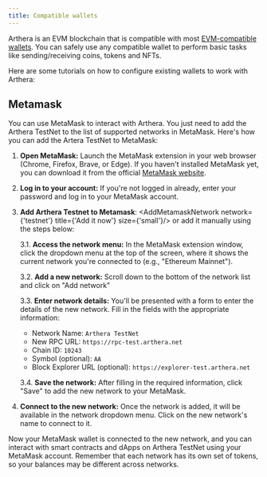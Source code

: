 ```yaml
---
title: Compatible wallets
---
```


Arthera is an EVM blockchain that is compatible with most [EVM-compatible wallets](/learn/other-wallets). You can safely use any compatible wallet to perform basic tasks like sending/receiving coins, tokens and NFTs.

Here are some tutorials on how to configure existing wallets to work with Arthera:

## Metamask
You can use MetaMask to interact with Arthera. You just need to add the Arthera TestNet to the list of supported networks in MetaMask.
Here's how you can add the Artera TestNet to MetaMask:

1. **Open MetaMask:**
Launch the MetaMask extension in your web browser (Chrome, Firefox, Brave, or Edge). If you haven't installed MetaMask yet, you can download it from the official [MetaMask website](https://metamask.io/download/).

2. **Log in to your account:**
If you're not logged in already, enter your password and log in to your MetaMask account.

3. **Add Arthera Testnet to Metamask**: <AddMetamaskNetwork network={'testnet'} title={'Add it now'}  size={'small'}/> or add it manually using the steps below:

    3.1. **Access the network menu:**
    In the MetaMask extension window, click the dropdown menu at the top of the screen, where it shows the current network you're connected to (e.g., "Ethereum Mainnet").

    3.2. **Add a new network:** Scroll down to the bottom of the network list and click on "Add network"

    3.3. **Enter network details:** You'll be presented with a form to enter the details of the new network. Fill in the fields with the appropriate information:
    * Network Name: `Arthera TestNet`
    * New RPC URL: `https://rpc-test.arthera.net`
    * Chain ID: `10243`
    * Symbol (optional): `AA`
    * Block Explorer URL (optional): `https://explorer-test.arthera.net`

   3.4. **Save the network:** After filling in the required information, click "Save" to add the new network to your MetaMask.

4. **Connect to the new network:** Once the network is added, it will be available in the network dropdown menu. Click on the new network's name to connect to it.

Now your MetaMask wallet is connected to the new network, and you can interact with smart contracts and dApps on Arthera TestNet using your MetaMask account.
Remember that each network has its own set of tokens, so your balances may be different across networks.
